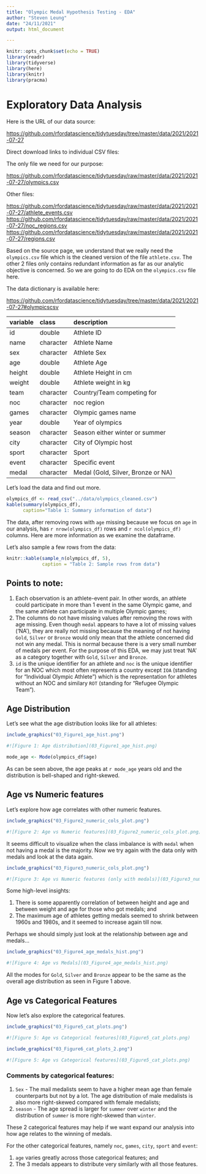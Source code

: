 ```yaml
---
title: "Olympic Medal Hypothesis Testing - EDA"
author: "Steven Leung"
date: "24/11/2021"
output: html_document

---
```


```r

knitr::opts_chunk$set(echo = TRUE)
library(readr)
library(tidyverse)
library(here)
library(knitr)
library(pracma)
```

# Exploratory Data Analysis

\label{sec:EDA}

Here is the URL of our data source:

<https://github.com/rfordatascience/tidytuesday/tree/master/data/2021/2021-07-27>

Direct download links to individual CSV files:

The only file we need for our purpose:

<https://github.com/rfordatascience/tidytuesday/raw/master/data/2021/2021-07-27/olympics.csv>

Other files:

<https://github.com/rfordatascience/tidytuesday/raw/master/data/2021/2021-07-27/athlete_events.csv> <https://github.com/rfordatascience/tidytuesday/raw/master/data/2021/2021-07-27/noc_regions.csv> <https://github.com/rfordatascience/tidytuesday/raw/master/data/2021/2021-07-27/regions.csv>

Based on the source page, we understand that we really need the `olympics.csv` file which is the cleaned version of the file `athlete.csv`. The other 2 files only contains redundant information as far as our analytic objective is concerned. So we are going to do EDA on the `olympics.csv` file here.

The data dictionary is available here:

<https://github.com/rfordatascience/tidytuesday/tree/master/data/2021/2021-07-27#olympicscsv>

| variable | class     | description                        |
|:---------|:----------|:-----------------------------------|
| id       | double    | Athlete ID                         |
| name     | character | Athlete Name                       |
| sex      | character | Athlete Sex                        |
| age      | double    | Athlete Age                        |
| height   | double    | Athlete Height in cm               |
| weight   | double    | Athlete weight in kg               |
| team     | character | Country/Team competing for         |
| noc      | character | noc region                         |
| games    | character | Olympic games name                 |
| year     | double    | Year of olympics                   |
| season   | character | Season either winter or summer     |
| city     | character | City of Olympic host               |
| sport    | character | Sport                              |
| event    | character | Specific event                     |
| medal    | character | Medal (Gold, Silver, Bronze or NA) |

Let's load the data and find out more.

```r
olympics_df <- read_csv("../data/olympics_cleaned.csv")
kable(summary(olympics_df),
      caption="Table 1: Summary information of data")
```

The data, after removing rows with `age` missing because we focus on `age` in our analysis, has `r nrow(olympics_df)` rows and `r ncol(olympics_df)` columns.  Here are more information as we examine the dataframe.

Let's also sample a few rows from the data:

```r
knitr::kable(sample_n(olympics_df, 5),
             caption = "Table 2: Sample rows from data")
```

## Points to note:

1. Each observation is an athlete-event pair.  In other words, an athlete could participate in more than 1 event in the same Olympic game, and the same athlete can participate in multiple Olympic games; 
2. The columns do not have missing values after removing the rows with age missing.  Even though `medal` appears to have a lot of missing values ('NA'), they are really not missing because the meaning of not having `Gold`, `Silver` or `Bronze` would only mean that the athlete concerned did not win any medal.  This is normal because there is a very small number of medals per event.  For the purpose of this EDA, we may just treat 'NA' as a category together with `Gold`, `Silver` and `Bronze`.
3. `id` is the unique identifier for an athlete and `noc` is the unique identifier for an NOC which most often represents a country except `IOA` (standing for "Individual Olympic Athlete") which is the representation for athletes without an NOC and similary `ROT` (standing for "Refugee Olympic Team").

## Age Distribution

Let's see what the age distribution looks like for all athletes:

```r
include_graphics("03_Figure1_age_hist.png")

#![Figure 1: Age distribution](03_Figure1_age_hist.png)
```

```r
mode_age <- Mode(olympics_df$age)
```

As can be seen above, the age peaks at `r mode_age` years old and the distribution is bell-shaped and right-skewed.

## Age vs Numeric features

Let's explore how age correlates with other numeric features.


```r
include_graphics("03_Figure2_numeric_cols_plot.png")

#![Figure 2: Age vs Numeric features](03_Figure2_numeric_cols_plot.png)
```

It seems difficult to visualize when the class imbalance is with `medal` when not having a medal is the majority.  Now we try again with the data only with medals and look at the data again.

```r
include_graphics("03_Figure3_numeric_cols_plot.png")

#![Figure 3: Age vs Numeric features (only with medals)](03_Figure3_numeric_cols_plot.png)
```

Some high-level insights:

1. There is some apparently correlation of between height and age and between weight and age for those who got medals; and
2. The maximum age of athletes getting medals seemed to shrink between 1960s and 1980s, and it seemed to increase again till now.

Perhaps we should simply just look at the relationship between age and medals...

```r
include_graphics("03_Figure4_age_medals_hist.png")

#![Figure 4: Age vs Medals](03_Figure4_age_medals_hist.png)
```

All the modes for `Gold`, `Silver` and `Bronze` appear to be the same as the overall age distribution as seen in Figure 1 above.

## Age vs Categorical Features

Now let's also explore the categorical features.

```r
include_graphics("03_Figure5_cat_plots.png")

#![Figure 5: Age vs Categorical features](03_Figure5_cat_plots.png)
```

```r
include_graphics("03_Figure6_cat_plots_2.png")

#![Figure 5: Age vs Categorical features](03_Figure5_cat_plots.png)
```

### Comments by categorical features:

1. `Sex` - The mail medalists seem to have a higher mean age than female counterparts but not by a lot.  The age distribution of male medalists is also more right-skewed compared with female medalists;
2. `season` - The age spread is larger for `summer` over `winter` and the distribution of `summer` is more right-skewed than `winter`.

These 2 categorical features may help if we want expand our analysis into how age relates to the winning of medals.

For the other categorical features, namely `noc`, `games`, `city`, `sport` and `event`:

1. `age` varies greatly across those categorical features; and
2. The 3 medals appears to distribute very similarly with all those features.
